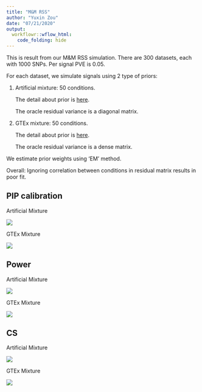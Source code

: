 ```yaml
---
title: "M&M RSS"
author: "Yuxin Zou"
date: "07/21/2020"
output:
  workflowr::wflow_html:
    code_folding: hide
---
```


This is result from our M&M RSS simulation. There are 300 datasets, each with 1000 SNPs. Per signal PVE is 0.05.

For each dataset, we simulate signals using 2 type of priors:

1. Artificial mixture: 50 conditions.

   The detail about prior is [here](https://gaow.github.io/mvarbvs/analysis/20200402_create_prior_mixture.html#With-6-conditions).
   
   The oracle residual variance is a diagonal matrix.
   
2. GTEx mixture: 50 conditions.

   The detail about prior is [here](https://gaow.github.io/mvarbvs/analysis/20200402_create_prior_mixture.html#Mixture-from-GTEx).

   The oracle residual variance is a dense matrix.
   
We estimate prior weights using ‘EM’ method.

Overall: Ignoring correlation between conditions in residual matrix results in poor fit.

## PIP calibration

Artificial Mixture

![](assets/mnm_rss_20200721_pip_calibration/mnm_rss_pip_cali_simuartificial_mixture_priorsimulated.png)

GTEx Mixture

![](assets/mnm_rss_20200721_pip_calibration/mnm_rss_pip_cali_simugtex_mixture_priorsimulated.png)

## Power

Artificial Mixture

![](assets/mnm_rss_20200721_roc/mnm_rss_roc_simuartificial_mixture_priorsimulated.pr.png)

GTEx Mixture

![](assets/mnm_rss_20200721_roc/mnm_rss_roc_simugtex_mixture_priorsimulated.pr.png)

## CS

Artificial Mixture

![](assets/mnm_rss_20200721_cs/mnm_rss_cs_simuartificial_mixture_priorsimulated_plots.png)

GTEx Mixture

![](assets/mnm_rss_20200721_cs/mnm_rss_cs_simugtex_mixture_priorsimulated_plots.png)


